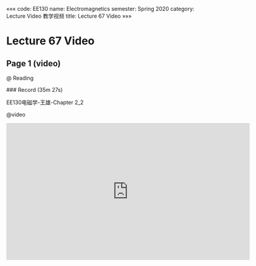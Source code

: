 «««
code: EE130
name: Electromagnetics
semester: Spring 2020
category: Lecture Video 教学视频
title: Lecture 67 Video
»»»

# Lecture 67 Video

## Page 1 (video)

@ Reading

<div class="markdown-body">
### Record (35m 27s)

EE130电磁学-王雄-Chapter 2_2
</div>

@video

<iframe src="https://sbbrisk.com/e/w6ym2hmtoq1r.html" frameborder=0 marginwidth=0 marginheight=0 scrolling=no width=640 height=360 allowfullscreen></iframe>
